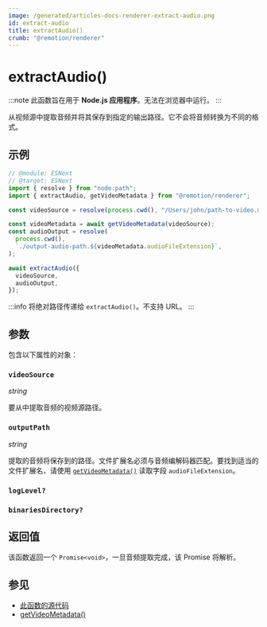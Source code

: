 ```yaml
---
image: /generated/articles-docs-renderer-extract-audio.png
id: extract-audio
title: extractAudio()
crumb: "@remotion/renderer"
---
```


# extractAudio()<AvailableFrom v="4.0.49" />

:::note
此函数旨在用于 **Node.js 应用程序**。无法在浏览器中运行。
:::

从视频源中提取音频并将其保存到指定的输出路径。它不会将音频转换为不同的格式。

## 示例

```ts twoslash
// @module: ESNext
// @target: ESNext
import { resolve } from "node:path";
import { extractAudio, getVideoMetadata } from "@remotion/renderer";

const videoSource = resolve(process.cwd(), "/Users/john/path-to-video.mp4");

const videoMetadata = await getVideoMetadata(videoSource);
const audioOutput = resolve(
  process.cwd(),
  `./output-audio-path.${videoMetadata.audioFileExtension}`,
);

await extractAudio({
  videoSource,
  audioOutput,
});
```

:::info
将绝对路径传递给 `extractAudio()`。不支持 URL。
:::

## 参数

包含以下属性的对象：

### `videoSource`

_string_

要从中提取音频的视频源路径。

### `outputPath`

_string_

提取的音频将保存到的路径。文件扩展名必须与音频编解码器匹配。要找到适当的文件扩展名，请使用 [`getVideoMetadata()`](/docs/renderer/get-video-metadata) 读取字段 `audioFileExtension`。

### `logLevel?`

<Options id="log"/>

### `binariesDirectory?`<AvailableFrom v="4.0.120" />

<Options id="binaries-directory" />

## 返回值

该函数返回一个 `Promise<void>`，一旦音频提取完成，该 Promise 将解析。

## 参见

- [此函数的源代码](https://github.com/remotion-dev/remotion/blob/main/packages/renderer/src/extract-audio.ts)
- [getVideoMetadata()](/docs/renderer/get-video-metadata)
